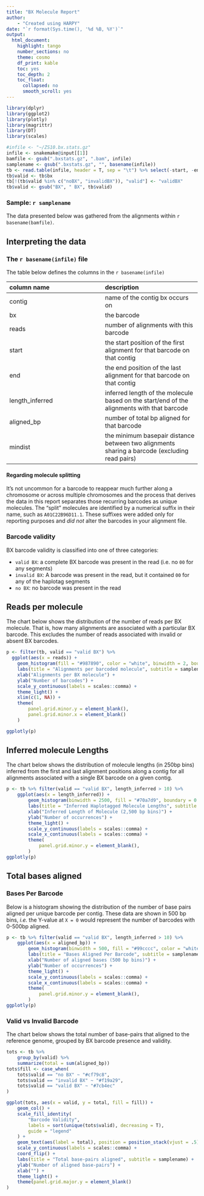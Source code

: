 ```yaml
---
title: "BX Molecule Report"
author:
    - "Created using HARPY"
date: "`r format(Sys.time(), '%d %B, %Y')`"
output:
  html_document:
    highlight: tango
    number_sections: no
    theme: cosmo
    df_print: kable
    toc: yes
    toc_depth: 2
    toc_float:
      collapsed: no
      smooth_scroll: yes
---
```

```r
library(dplyr)
library(ggplot2)
library(plotly)
library(magrittr)
library(DT)
library(scales)
```

```r
#infile <- "~/ZS10.bx.stats.gz"
infile <- snakemake@input[[1]]
bamfile <- gsub(".bxstats.gz", ".bam", infile)
samplename <- gsub(".bxstats.gz", "", basename(infile))
tb <- read.table(infile, header = T, sep = "\t") %>% select(-start, -end)
tb$valid <- tb$bx
tb[!(tb$valid %in% c("noBX", "invalidBX")), "valid"] <- "validBX"
tb$valid <- gsub("BX", " BX", tb$valid)
```
### Sample: `r samplename`
The data presented below was gathered from the alignments within ``r basename(bamfile)``.

## Interpreting the data {.tabset}
### The `r basename(infile)` file
The table below defines the columns in the `r basename(infile)`

| column name | description |
| :--- | :---|
|contig| name of the contig bx occurs on |
|bx | the barcode |
|reads | number of alignments with this barcode |
|start | the start position of the first alignment for that barcode on that contig |
|end |  the end position of the last alignment for that barcode on that contig |
|length_inferred| inferred length of the molecule based on the start/end of the alignments with that barcode |
|aligned_bp| number of total bp aligned for that barcode |
|mindist| the minimum basepair distance between two alignments sharing a barcode (excluding read pairs) |

#### Regarding molecule splitting
It's not uncommon for a barcode to reappear much further
along a chromosome or across multiple chromosomes and the process that derives
the data in this report separates those recurring barcodes as unique molecules.
The "split" molecules are identified by a numerical suffix in their name, such
as `A01C22B96D11.1`. These suffixes were added only for reporting purposes and 
*did not* alter the barcodes in your alignment file.

### Barcode validity
BX barcode validity is classified into one of three categories:

- `valid BX`: a complete BX barcode was present in the read (i.e. no `00` for any segments)
- `invalid BX`: A barcode was present in the read, but it contained `00` for any of the haplotag segments
- `no BX`: no barcode was present in the read

## Reads per molecule
The chart below shows the distribution of the number of reads per BX molecule. That is, how many alignments
are associated with a particular BX barcode. This excludes the number of reads associated with invalid
or absent BX barcodes.
```r
p <- filter(tb, valid == "valid BX") %>% 
  ggplot(aes(x = reads)) +
    geom_histogram(fill = "#987890", color = "white", binwidth = 2, boundary = 0.5) +
    labs(title = "Alignments per barcoded molecule", subtitle = samplename) +
    xlab("Alignments per BX molecule") +
    ylab("Number of barcodes") +
    scale_y_continuous(labels = scales::comma) +
    theme_light() +
    xlim(c(1, NA)) +
    theme(
        panel.grid.minor.y = element_blank(),
        panel.grid.minor.x = element_blank()
    )

ggplotly(p)

```


## Inferred molecule Lengths
The chart below shows the distribution of molecule lengths (in 250bp bins) 
inferred from the first and last alignment positions along a contig for all
alignments associated with a single BX barcode on a given contig.
```r
p <- tb %>% filter(valid == "valid BX", length_inferred > 10) %>%
    ggplot(aes(x = length_inferred)) +
        geom_histogram(binwidth = 2500, fill = "#70a7d9", boundary = 0.5) + #, color = "white") +
        labs(title = "Inferred Haplotagged Molecule Lengths", subtitle = samplename) +
        xlab("Inferred Length of Molecule (2,500 bp bins)") +
        ylab("Number of occurrences") +
        theme_light() +
        scale_y_continuous(labels = scales::comma) +
        scale_x_continuous(labels = scales::comma) +
        theme(
            panel.grid.minor.y = element_blank(),
        )
ggplotly(p)
```

## Total bases aligned {.tabset}
### Bases Per Barcode
Below is a histogram showing the distribution of the number of base pairs aligned
per unique barcode per contig. These data are shown in 500 bp bins, _i.e._ the Y-value
at `X = 0` would represent the number of barcodes with 0-500bp aligned.

```r
p <- tb %>% filter(valid == "valid BX", length_inferred > 10) %>%
    ggplot(aes(x = aligned_bp)) +
        geom_histogram(binwidth = 500, fill = "#99cccc", color = "white", boundary = 0.5) +
        labs(title = "Bases Aligned Per Barcode", subtitle = samplename) +
        xlab("Number of aligned bases (500 bp bins)") +
        ylab("Number of occurrences") +
        theme_light() +
        scale_y_continuous(labels = scales::comma) +
        scale_x_continuous(labels = scales::comma) +
        theme(
            panel.grid.minor.y = element_blank(),
        )
ggplotly(p)
```

### Valid vs Invalid Barcode
The chart below shows the total number of base-pairs that aligned to the reference genome, grouped by
BX barcode presence and validity. 

```r
tots <- tb %>% 
    group_by(valid) %>%
    summarize(total = sum(aligned_bp))
tots$fill <- case_when(
    tots$valid == "no BX" ~ "#cf79c8",
    tots$valid == "invalid BX" ~ "#f19a29",
    tots$valid == "valid BX" ~ "#7cb4ec"
)

ggplot(tots, aes(x = valid, y = total, fill = fill)) +
    geom_col() +
    scale_fill_identity(
        "Barcode Validity",
        labels = sort(unique(tots$valid), decreasing = T),
        guide = "legend"
    ) +
    geom_text(aes(label = total), position = position_stack(vjust = .5)) +
    scale_y_continuous(labels = scales::comma) +
    coord_flip() +
    labs(title = "Total base-pairs aligned", subtitle = samplename) +
    ylab("Number of aligned base-pairs") +
    xlab("") +
    theme_light() +
    theme(panel.grid.major.y = element_blank()
)

```
